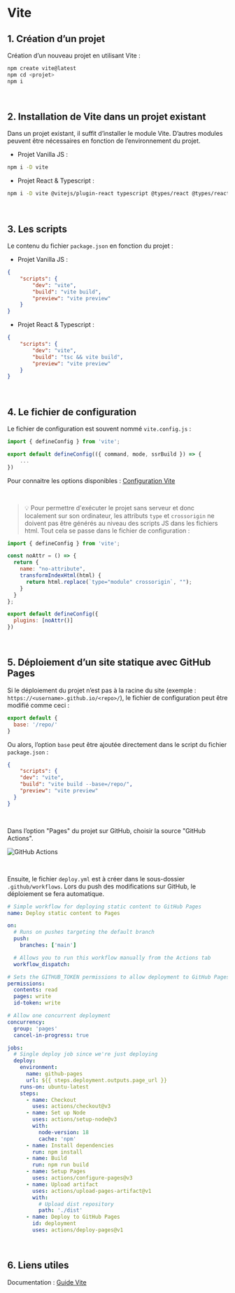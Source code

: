 # Vite

## 1. Création d’un projet
Création d’un nouveau projet en utilisant Vite :
```bash
npm create vite@latest
npm cd <projet>
npm i
```

<br/>

## 2. Installation de Vite dans un projet existant
Dans un projet existant, il suffit d’installer le module Vite. D’autres modules peuvent être nécessaires en fonction de l’environnement du projet.

<Tabs groupId="framework">
  <TabItem value="vanilla" label="Vanilla JS" default>
<div class="hide_for_docusaurus">

- Projet Vanilla JS :

</div>

```bash
npm i -D vite
```

  </TabItem>
  <TabItem value="react" label="React & Typescript">
<div class="hide_for_docusaurus">

- Projet React & Typescript :

</div>

```bash
npm i -D vite @vitejs/plugin-react typescript @types/react @types/react-dom
```

  </TabItem>
</Tabs>

<br/>

## 3. Les scripts
Le contenu du fichier `package.json` en fonction du projet :

<Tabs groupId="framework">
  <TabItem value="vanilla" label="Vanilla JS" default>
<div class="hide_for_docusaurus">

- Projet Vanilla JS :

</div>

```json title="package.json"
{
	"scripts": {
		"dev": "vite",
		"build": "vite build",
		"preview": "vite preview"
	}
}
```

  </TabItem>
  <TabItem value="react" label="React & Typescript">
<div class="hide_for_docusaurus">

- Projet React & Typescript :

</div>

```json title="package.json"
{
	"scripts": {
		"dev": "vite",
		"build": "tsc && vite build",
		"preview": "vite preview"
	}
}
```

  </TabItem>
</Tabs>

<br/>

## 4. Le fichier de configuration

Le fichier de configuration est souvent nommé `vite.config.js` :

```javascript title="vite.config.js"
import { defineConfig } from 'vite';

export default defineConfig(({ command, mode, ssrBuild }) => {
	...
})
```

Pour connaitre les options disponibles : [Configuration Vite](https://vitejs.dev/config/)

<br/>

> 💡 Pour permettre d'exécuter le projet sans serveur et donc localement sur son ordinateur, les attributs `type` et `crossorigin` ne doivent pas être générés au niveau des scripts JS dans les fichiers html. Tout cela se passe dans le fichier de configuration :

```javascript title="vite.config.js"
import { defineConfig } from 'vite';

const noAttr = () => {
  return {
    name: "no-attribute",
    transformIndexHtml(html) {
      return html.replace(`type="module" crossorigin`, "");
    }
  }
};

export default defineConfig({
  plugins: [noAttr()]
})
```

<br/>

## 5. Déploiement d’un site statique avec GitHub Pages

Si le déploiement du projet n’est pas à la racine du site (exemple : `https://<username>.github.io/<repo>/`), le fichier de configuration peut être modifié comme ceci :

```javascript title="vite.config.js"
export default {
  base: '/repo/'
}
```

Ou alors, l’option `base` peut être ajoutée directement dans le script du fichier `package.json` :

```json {4} title="package.json"
{
	"scripts": {
    "dev": "vite",
    "build": "vite build --base=/repo/",
    "preview": "vite preview"
  }
}
```

<br/>

Dans l’option "Pages" du projet sur GitHub, choisir la source "GitHub Actions".
<p align="center">

![GitHub Actions](../../src/images/vite_1.png)   
</p>

<br/>

Ensuite, le fichier `deploy.yml` est à créer dans le sous-dossier `.github/workflows`. Lors du push des modifications sur GitHub, le déploiement se fera automatique.

```yaml title="deploy.yml"
# Simple workflow for deploying static content to GitHub Pages
name: Deploy static content to Pages

on:
  # Runs on pushes targeting the default branch
  push:
    branches: ['main']

  # Allows you to run this workflow manually from the Actions tab
  workflow_dispatch:

# Sets the GITHUB_TOKEN permissions to allow deployment to GitHub Pages
permissions:
  contents: read
  pages: write
  id-token: write

# Allow one concurrent deployment
concurrency:
  group: 'pages'
  cancel-in-progress: true

jobs:
  # Single deploy job since we're just deploying
  deploy:
    environment:
      name: github-pages
      url: ${{ steps.deployment.outputs.page_url }}
    runs-on: ubuntu-latest
    steps:
      - name: Checkout
        uses: actions/checkout@v3
      - name: Set up Node
        uses: actions/setup-node@v3
        with:
          node-version: 18
          cache: 'npm'
      - name: Install dependencies
        run: npm install
      - name: Build
        run: npm run build
      - name: Setup Pages
        uses: actions/configure-pages@v3
      - name: Upload artifact
        uses: actions/upload-pages-artifact@v1
        with:
          # Upload dist repository
          path: './dist'
      - name: Deploy to GitHub Pages
        id: deployment
        uses: actions/deploy-pages@v1
```

<br/>

## 6. Liens utiles

Documentation : [Guide Vite](https://vitejs.dev/guide/)

<div hidden>


</div>